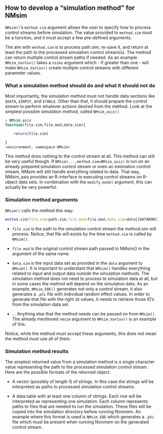 ## How to develop a "simulation method" for NMsim

`NMsim()`'s `method.sim` argument allows the user to specify how to process control streams before simulation. The value provided to `method.sim` must be a function, and it must accept a few pre-defined arguments. 

The aim with `method.sim` is to process path.sim, re-save it, and return at least the path to the processed simulation control stream(s). The method can return multiple control stream paths if needed. As an example `NMsim_VarCov()` takes a `nsims` argument which - if greater than one - will make `NMsim_VarCov()` create multiple control streams with different parameter values.

### What a simulation method should do and what it should not do
Most importantly, the simulation method must not handle data sections
like `$DATA`, `$INPUT`, and `$TABLE`. Other than that, it should prepare the control stream to perform whatever actions desired from the method. Look at the simplest possible simulation method, called `NMsim_asis()`

```r
> NMsim_asis
function(file.sim,file.mod,data.sim){

    return(file.sim)

}
<environment: namespace:NMsim>
```

This method does nothing to the control stream at all. This method can still be very useful though. If `NMsim(...,method.sim=NMsim_asis)` is run on an already prepared simulation control stream or even an estimation control stream, NMsim will still handle everything related to data. That way, NMsim_asis provides an R-interface to executing control streams on R-object data sets. In combination with the `modify.model` argument, this can actually be very powerful.


### Simulation method arguments 

`NMsim()` calls the method this way:

```r
method.sim(file.sim=path.sim,file.mod=file.mod,data.sim=data[[DATAROW]],...)
```


* `file.sim` is the path to the simulation control stream the method.sim will process. Notice, that file will exists by the time `method.sim` is called by `NMsim()`.

* `file.mod` is the original control stream path passed to NMsim() in the argument of the same name.

* `data.sim` is the input data set as provided in the `data` argument to `NMsim()`. It is important to understant that `NMsim()` handles everything related to input and output data outside the simulation methods. The simulation method does not need to process te simulation data at all, but in some cases the method will depend on the simulation data. As an example, `NMsim_EBE()` generates not only a control stream, it also generates a `.phi` file with individual random effect values. In order to generate that file with the right `ID` values, it needs to retrieve those ID's from the simulation data set.

* ... Anything else that the method needs can be passed on from `NMsim()`. The already mentioned `nmsim` argument to `NMsim_VarCov()` is an example of this.

Notice, while the method must accept these arguments, this does not mean the method must use all of them.

### Simulation method results
The simplest returned value from a simulation method is a single character value representing the path to the processed simulation control stream. Here are the possible formats of the returned object:

* A vector (possibly of length 1) of strings. In this case the strings will be interpreted as paths to processed simulation control streams.

* A data.table with at least one column of strings. Each row will be interpreted as representing one simulation. Each column represents paths to files that are needed to run the simulation. These files will be copied into the simulation directory before running Nonmem. An example where this format is used is `NMsim_EBE` which generates a `.phi` file which must be present when running Nonmem on the generated control stream. 
